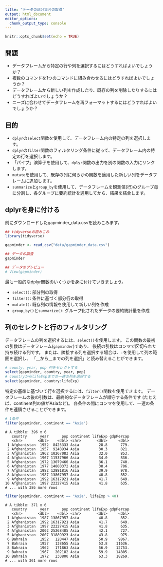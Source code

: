 ```yaml
---
title: "データの部分集合の取得"
output: html_document
editor_options: 
  chunk_output_type: console
---
```


```r
knitr::opts_chunk$set(echo = TRUE)
```

## 問題
- データフレームから特定の行や列を選択するにはどうすればよいでしょうか？
- 複数のコマンドを1つのコマンドに組み合わせるにはどうすればよいでしょうか？
- データフレームから新しい列を作成したり、既存の列を削除したりするにはどうすればよいでしょうか？
- ニーズに合わせてデータフレームを再フォーマットするにはどうすればよいでしょうか？

## 目的
- `dplyr`の`select`関数を使用して、データフレーム内の特定の列を選択します。
- `dplyr`の`filter`関数のフィルタリング条件に従って、データフレーム内の特定の行を選択します。
- 「パイプ」演算子を使用して、`dplyr`関数の出力を別の関数の入力にリンクします。
- `mutate`を使用して、既存の列に何らかの関数を適用した新しい列をデータフレームに追加します。
- `summarize`と`group_by`を使用して、データフレームを観測値(行)のグループ毎に分割し、各グループに要約統計を適用してから、結果を結合します。

## dplyrを身に付ける

前にダウンロードしたgapminder_data.csvを読みこみます。
```r
## tidyverseの読みこみ
library(tidyverse)

gapminder <- read_csv("data/gapminder_data.csv")

## データの調査
gapminder

## データのプレビュー
# View(gapminder)
```
最も一般的なdplyr関数のいくつかを身に付けていきましょう。

- `select()`: 部分列の取得
- `filter()`: 条件に基づく部分行の取得
- `mutate()`: 既存列の情報を使用して新しい列を作成
- `group_by()`と`summarize()`: グループ化されたデータの要約統計量を作成

## 列のセレクトと行のフィルタリング

データフレームの列を選択するには、`select()`を使用します。
この関数の最初の引数はデータフレーム(`gapminder`)であり、
後続の引数はコンマで区切られた持ち続ける列です。
または、隣接する列を選択する場合は、`:`を使用して列の範囲を選択し、
「__から__までの列を選択」と読み替えることができます。

```r
# county, year, pop 列をセレクトする
select(gapminder, country, year, pop)
# countryからlifeExpまでの一連の列を選択する
select(gapminder, country:lifeExp)
```

特定の基準に基づいて行を選択するには、`filter()`関数を使用できます。
データフレームの後の引数は、最終的なデータフレームが順守する条件です
(たとえば、continent列の値がAsiaなど)。
各条件の間にコンマを使用して、一連の条件を連鎖させることができます。

```r
# 1条件
filter(gapminder, continent == "Asia")
```

```
# A tibble: 396 x 6
   country      year      pop continent lifeExp gdpPercap
   <chr>       <dbl>    <dbl> <chr>       <dbl>     <dbl>
 1 Afghanistan  1952  8425333 Asia         28.8      779.
 2 Afghanistan  1957  9240934 Asia         30.3      821.
 3 Afghanistan  1962 10267083 Asia         32.0      853.
 4 Afghanistan  1967 11537966 Asia         34.0      836.
 5 Afghanistan  1972 13079460 Asia         36.1      740.
 6 Afghanistan  1977 14880372 Asia         38.4      786.
 7 Afghanistan  1982 12881816 Asia         39.9      978.
 8 Afghanistan  1987 13867957 Asia         40.8      852.
 9 Afghanistan  1992 16317921 Asia         41.7      649.
10 Afghanistan  1997 22227415 Asia         41.8      635.
# ... with 386 more rows
```

```r
filter(gapminder, continent == "Asia", lifeExp > 40)
```

```
# A tibble: 371 x 6
   country      year      pop continent lifeExp gdpPercap
   <chr>       <dbl>    <dbl> <chr>       <dbl>     <dbl>
 1 Afghanistan  1987 13867957 Asia         40.8      852.
 2 Afghanistan  1992 16317921 Asia         41.7      649.
 3 Afghanistan  1997 22227415 Asia         41.8      635.
 4 Afghanistan  2002 25268405 Asia         42.1      727.
 5 Afghanistan  2007 31889923 Asia         43.8      975.
 6 Bahrain      1952   120447 Asia         50.9     9867.
 7 Bahrain      1957   138655 Asia         53.8    11636.
 8 Bahrain      1962   171863 Asia         56.9    12753.
 9 Bahrain      1967   202182 Asia         59.9    14805.
10 Bahrain      1972   230800 Asia         63.3    18269.
# ... with 361 more rows
```
